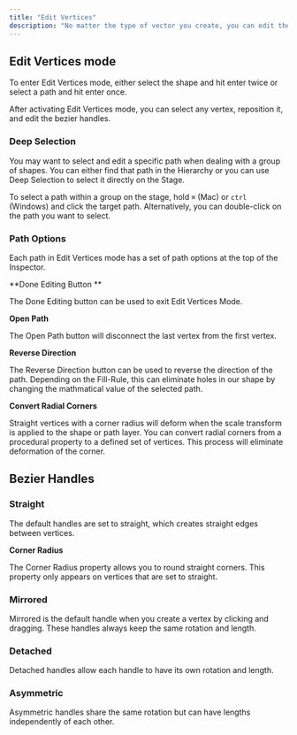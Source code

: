 ```yaml
---
title: "Edit Vertices"
description: "No matter the type of vector you create, you can edit the vertices by changing their position or handles in both design and animate mode."
---
```


## Edit Vertices mode

To enter Edit Vertices mode, either select the shape and hit enter twice or select a path and hit enter once.

After activating Edit Vertices mode, you can select any vertex, reposition it, and edit the bezier handles.

### Deep Selection

You may want to select and edit a specific path when dealing with a group of shapes. You can either find that path in the Hierarchy or you can use Deep Selection to select it directly on the Stage.

To select a path within a group on the stage, hold `⌘` (Mac) or `ctrl` (Windows) and click the target path. Alternatively, you can double-click on the path you want to select.

### Path Options

Each path in Edit Vertices mode has a set of path options at the top of the Inspector. 

**Done Editing Button **

The Done Editing button can be used to exit Edit Vertices Mode.

**Open Path**

The Open Path button will disconnect the last vertex from the first vertex.

**Reverse Direction**

The Reverse Direction button can be used to reverse the direction of the path. Depending on the Fill-Rule, this can eliminate holes in our shape by changing the mathmatical value of the selected path.

**Convert Radial Corners**

Straight vertices with a corner radius will deform when the scale transform is applied to the shape or path layer. You can convert radial corners from a procedural property to a defined set of vertices. This process will eliminate deformation of the corner.

## Bezier Handles

### ‌Straight

‌The default handles are set to straight, which creates straight edges between vertices.

**Corner Radius**

The Corner Radius property allows you to round straight corners. This property only appears on vertices that are set to straight.

### ‌Mirrored

‌Mirrored is the default handle when you create a vertex by clicking and dragging. These handles always keep the same rotation and length.

### ‌Detached‌

Detached handles allow each handle to have its own rotation and length.

### ‌Asymmetric

‌Asymmetric handles share the same rotation but can have lengths independently of each other.